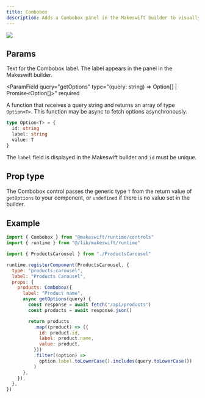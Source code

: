 ```yaml
---
title: Combobox
description: Adds a Combobox panel in the Makeswift builder to visually edit a generic `T` prop from a potentially asynchronously fetched list of options.
---
```


<Frame type="glass" caption="">
  <img src="/images/combobox-panel.png" />
</Frame>

## Params

<ParamField query="label" type="string" default="Text">
  Text for the Combobox label. The label appears in the panel in the Makeswift
  builder.
</ParamField>

<ParamField
  query="getOptions"
  type="<T>(query: string) => Option<T>[] | Promise<Option<T>[]>"
  required
>
  A function that receives a query string and returns an array of type `Option<T>`. This function may be async to fetch options asynchronously.

```ts
type Option<T> = {
  id: string
  label: string
  value: T
}
```

The `label` field is displayed in the Makeswift builder and `id` must be unique.

</ParamField>

## Prop type

The Combobox control passes the generic type `T` from the return value of `getOptions` to your component, or `undefined` if there is no value set in the builder.

## Example

```jsx /components/ProductsCarousel/ProductsCarousel.makeswift.js
import { Combobox } from "@makeswift/runtime/controls"
import { runtime } from "@/lib/makeswift/runtime"

import { ProductsCarousel } from "./ProductsCarousel"

runtime.registerComponent(ProductsCarousel, {
  type: "products-carousel",
  label: "Products Carousel",
  props: {
    products: Combobox({
      label: "Product name",
      async getOptions(query) {
        const response = await fetch("/api/products")
        const products = await response.json()

        return products
          .map((product) => ({
            id: product.id,
            label: product.name,
            value: product,
          }))
          .filter((option) =>
            option.label.toLowerCase().includes(query.toLowerCase())
          )
      },
    }),
  },
})
```
